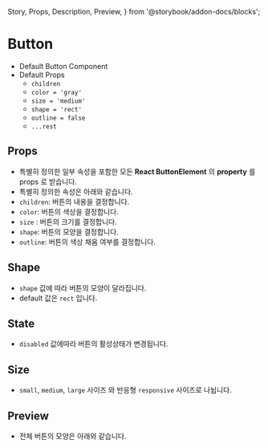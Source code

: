   Story,
  Props,
  Description,
  Preview,
} from '@storybook/addon-docs/blocks';


# Button
<Description of={Button} />

- Default Button Component
- Default Props
  - `children`
  - `color = 'gray'`
  - `size = 'medium'`
  - `shape = 'rect'`
  - `outline = false`
  - `...rest`

<Preview>
  <Story id="components-button-button--props" />
</Preview>

## Props
- 특별히 정의한 일부 속성을 포함한 모든 **React ButtonElement** 의 **property** 를 props 로 받습니다.
- 특별히 정의한 속성은 아래와 같습니다.
- `children`: 버튼의 내용을 결정합니다.
- `color`: 버튼의 색상을 결정합니다.
- `size` : 버튼의 크기를 결정합니다.
- `shape`: 버튼의 모양을 결정합니다.
- `outline`: 버튼의 색상 채움 여부를 결정합니다.
<Props of={Button} />

## Shape
- `shape` 값에 따라 버튼의 모양이 달라집니다.
- default 값은 `rect` 입니다.

<Preview>
  <Story id="components-button-button--shape" />
</Preview>

## State
- `disabled` 값에따라 버튼의 활성상태가 변경됩니다.

<Preview>
  <Story id="components-button-button--state" />
</Preview>

## Size
- `small`, `medium`, `large` 사이즈 와 반응형 `responsive` 사이즈로 나뉩니다.

<Preview>
  <Story id="components-button-button--size" />
</Preview>

## Preview
- 전체 버튼의 모양은 아래와 같습니다.

<Preview>
  <Story id="components-button-button--preview" />
</Preview>